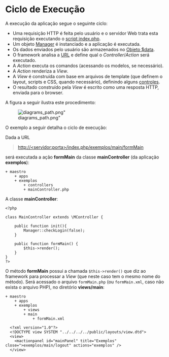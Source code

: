 <text xml:space="preserve">
= Ciclo de Execução =
A execução da aplicação segue o seguinte ciclo:

* Uma requisição HTTP é feita pelo usuário e o servidor Web trata esta requisição executando o [[>fundamentos/index|script index.php]].
* Um objeto [[>servicos/manager|Manager]] é instanciado e a aplicação é executada.
* Os dados enviados pelo usuário são armazenados no [[>fundamentos/dto|Objeto $data]].
* O framework analisa a [[>controller/url|URL]] e define qual o ''Controller''/''Action'' será executado.
* A ''Action'' executa os comandos (acessando os modelos, se necessário).
* A ''Action'' renderiza a ''View''.
* A ''View'' é construída com base em arquivos de template (que definem o layout, scripts e CSS, quando necessário), definindo alguns [[>view/controles|controles]].
* O resultado construído pela ''View'' é escrito como uma resposta HTTP, enviada para o browser.

A figura a seguir ilustra este procedimento:

[[Image:diagrams_path.png"]]

O exemplo a seguir detalha o ciclo de execução:

Dada a URL
<blockquote>http://&lt;servidor:porta&gt;/index.php/exemplos/main/formMain</blockquote>

será executada a ação '''formMain''' da classe '''mainController''' (da aplicação '''exemplos'''):

<pre>
+ maestro
    + apps
	+ exemplos
	    + controllers
		+ mainController.php
</pre>

A classe '''mainController''':
<pre lang="php">
<?php

class MainController extends \MController {

    public function init(){
        Manager::checkLogin(false);
    }

    public function formMain() {
        $this->render();
    }
}
?>
</pre>

O método '''formMain''' possui a chamada <code>$this->render()</code> que diz ao framework para processar a ''View'' (que neste caso tem o mesmo nome do método). 
Será acessado o arquivo <code>formMain.php</code> (ou <code>formMain.xml</code>, caso não exista o arquivo PHP), no diretório '''views/main''':

<pre>
+ maestro
    + apps
	+ exemplos
	    + views
		+ main
		    + formMain.xml
</pre>

<pre lang="xml">
  <?xml version="1.0"?>
  <!DOCTYPE view SYSTEM "../../../../public/layouts/view.dtd">
  <view>
    <mactionpanel id="mainPanel" title="Exemplos" close=">exemplos/main/logout" actions="exemplos" />
  </view>
</pre>
</text>
